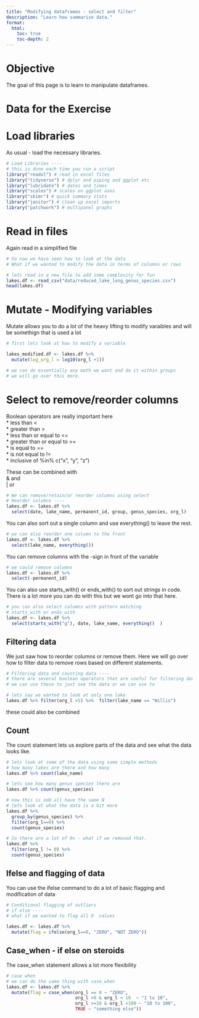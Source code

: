 ```yaml
---
title: "Modifying dataframes - select and filter"
description: "Learn how summarize data."
format:
  html:
    toc: true
    toc-depth: 2
---
```


# Objective

The goal of this page is to learn to manipulate dataframes.

# Data for the Exercise


# Load libraries
As usual - load the necessary libraries.
```r
# Load Libraries ----
# this is done each time you run a script
library("readxl") # read in excel files
library("tidyverse") # dplyr and piping and ggplot etc
library("lubridate") # dates and times
library("scales") # scales on ggplot ases
library("skimr") # quick summary stats
library("janitor") # clean up excel imports
library("patchwork") # multipanel graphs

```

# Read in files    
Again read in a simplified file

```r
# So now we have seen how to look at the data
# What if we wanted to modify the data in terms of columns or rows

# lets read in a new file to add some complexity for fun
lakes.df <- read_csv("data/reduced_lake_long_genus_species.csv")
head(lakes.df)
```

# Mutate - Modifying variables
Mutate allows you to do a lot of the heavy lifting to modify varaibles and will be somethign that is used a lot
```r
# first lets look at how to modify a variable

lakes_modified.df <- lakes.df %>%
  mutate(log_org_l = log10(org_l +1))

# we can do essentially any math we want and do it within groups
# we will go over this more.
```


# Select to remove/reorder columns     
   
Boolean operators are really important here     
 * less than <    
 * greater than >     
 * less than or equal to <=    
 * greater than or equal to >=    
 * is equal to ==    
 * is not equal to !=    
 * inclusive of %in% c("x", "y", "z")    
    
 These can be combined with    
     &  and   
     | or   
   
```r
# We can remove/retain/or reorder columns using select
# Reorder columns ----
lakes.df <- lakes.df %>%
  select(date, lake_name, permanent_id, group, genus_species, org_l)
```

You can also sort out a single column and use everything() to leave the rest.
```r
# we can also reorder one column to the front
lakes.df <- lakes.df %>%
  select(lake_name, everything())

```

You can remove columns with the -sign in front of the variable 
```r
# we could remove columns
lakes.df <- lakes.df %>%
  select(-permanent_id)
```

You can also use starts_with() or ends_with() to sort out strings in code. There is a lot more you can do with this but we wont go into that here.
```r

# you can also select columns with pattern matching
# starts_with or ends_with
lakes.df <- lakes.df %>%
  select(starts_with("g"), date, lake_name, everything()  )
```

## Filtering data
We just saw how to reorder columns or remove them. Here we will go over how to filter data to remove rows based on different statements.
```r
# Filtering data and counting data ----
# there are several boolean operators that are useful for filtering data
# we can use these to just see the data or we can use to 

# lets say we wanted to look at only one lake
lakes.df %>% filter(org_l >5) %>%  filter(lake_name == "Willis")
```

these could also be combined

## Count
The count statement lets us explore parts of the data and see what the data looks like.
```r
# lets look at some of the data using some simple methods
# how many lakes are there and how many 
lakes.df %>% count(lake_name)
```



```r
# lets see how many genus species there are
lakes.df %>% count(genus_species)
```


```r
# now this is odd all have the same N 
# lets look at what the data is a bit more
lakes.df %>% 
  group_by(genus_species) %>%
  filter(org_l==0) %>%
  count(genus_species)
```


```r
# So there are a lot of 0s - what if we removed that.
lakes.df %>% 
  filter(org_l != 0) %>%
  count(genus_species)
```

## Ifelse and flagging of data 
You can use the ifelse command to do a lot of basic flagging and modification of data    

```r
# Conditional flagging of outliers
# if else ----
# what if we wanted to flag all 0  values

lakes.df <- lakes.df %>%
  mutate(flag = ifelse(org_l==0, "ZERO", "NOT ZERO"))
```

## Case_when - if else on steroids
The case_when statement allows a lot more flexibility
```r
# case when
# we can do the same thing with case_when
lakes.df <- lakes.df %>%
  mutate(flag = case_when(org_l == 0 ~ "ZERO",
                          org_l >0 & org_l < 10  ~ "1 to 10",
                          org_l >=10 & org_l <100 ~ "10 to 100",
                          TRUE ~ "something else"))
```

